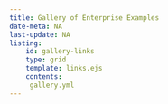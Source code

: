 ```yaml
---
title: Gallery of Enterprise Examples
date-meta: NA
last-update: NA
listing: 
    id: gallery-links
    type: grid
    template: links.ejs
    contents:
     gallery.yml
---
```



::: {#gallery-links .column-screen-inset-right style="max-width: 850px;"}
:::
